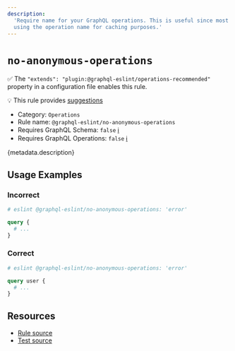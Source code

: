 ```yaml
---
description:
  'Require name for your GraphQL operations. This is useful since most GraphQL client libraries are
  using the operation name for caching purposes.'
---
```


# `no-anonymous-operations`

✅ The `"extends": "plugin:@graphql-eslint/operations-recommended"` property in a configuration file
enables this rule.

💡 This rule provides
[suggestions](https://eslint.org/docs/developer-guide/working-with-rules#providing-suggestions)

- Category: `Operations`
- Rule name: `@graphql-eslint/no-anonymous-operations`
- Requires GraphQL Schema: `false`
  [ℹ️](/docs/getting-started#extended-linting-rules-with-graphql-schema)
- Requires GraphQL Operations: `false`
  [ℹ️](/docs/getting-started#extended-linting-rules-with-siblings-operations)

{metadata.description}

## Usage Examples

### Incorrect

```graphql
# eslint @graphql-eslint/no-anonymous-operations: 'error'

query {
  # ...
}
```

### Correct

```graphql
# eslint @graphql-eslint/no-anonymous-operations: 'error'

query user {
  # ...
}
```

## Resources

- [Rule source](https://github.com/dimaMachina/graphql-eslint/tree/master/packages/plugin/src/rules/no-anonymous-operations.ts)
- [Test source](https://github.com/dimaMachina/graphql-eslint/tree/master/packages/plugin/__tests__/no-anonymous-operations.spec.ts)
